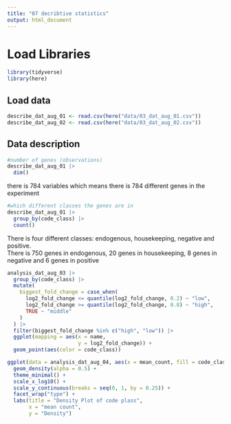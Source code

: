 ```yaml
---
title: "07 decribtive statistics"
output: html_document
---
```


# Load Libraries

```r
library(tidyverse)
library(here)
```

## Load data

```r
describe_dat_aug_01 <- read.csv(here("data/03_dat_aug_01.csv"))
describe_dat_aug_02 <- read.csv(here("data/03_dat_aug_02.csv"))
```

## Data description

```r
#number of genes (observations)
describe_dat_aug_01 |> 
  dim()


```

there is 784 variables which means there is 784 different genes in the experiment

```r
#which different classes the genes are in 
describe_dat_aug_01 |>
  group_by(code_class) |> 
  count()

```

There is four different classes: endogenous, housekeeping, negative and positive. \
There is 750 genes in endogenous, 20 genes in housekeeping, 8 genes in negative and 6 genes in positive

```r
analysis_dat_aug_03 |> 
  group_by(code_class) |> 
  mutate(
    biggest_fold_change = case_when(
      log2_fold_change <= quantile(log2_fold_change, 0.2) ~ "low",
      log2_fold_change >= quantile(log2_fold_change, 0.8) ~ "high",
      TRUE ~ "middle"
    )
  ) |> 
  filter(biggest_fold_change %in% c("high", "low")) |> 
  ggplot(mapping = aes(x = name,
                       y = log2_fold_change)) + 
  geom_point(aes(color = code_class))

```

```r
ggplot(data = analysis_dat_aug_04, aes(x = mean_count, fill = code_class)) +
  geom_density(alpha = 0.5) +
  theme_minimal() +
  scale_x_log10() +
  scale_y_continuous(breaks = seq(0, 1, by = 0.25)) +
  facet_wrap("type") +
  labs(title = "Density Plot of code plass",
       x = "mean count",
       y = "Density")
```
